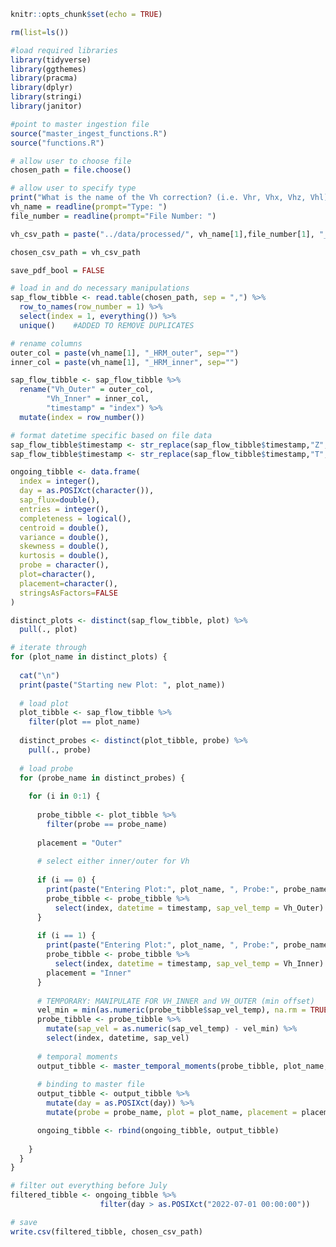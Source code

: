 ``` {r}

knitr::opts_chunk$set(echo = TRUE)

rm(list=ls())

#load required libraries
library(tidyverse)
library(ggthemes)
library(pracma)
library(dplyr)
library(stringi)
library(janitor)

#point to master ingestion file
source("master_ingest_functions.R")
source("functions.R")
```

```{r}
# allow user to choose file
chosen_path = file.choose()

# allow user to specify type 
print("What is the name of the Vh correction? (i.e. Vhr, Vhx, Vhz, Vhl)")
vh_name = readline(prompt="Type: ")
file_number = readline(prompt="File Number: ")

vh_csv_path = paste("../data/processed/", vh_name[1],file_number[1], "_corr_temporal_moments_prelim.csv", sep="")

chosen_csv_path = vh_csv_path

save_pdf_bool = FALSE
```

``` {r}

# load in and do necessary manipulations
sap_flow_tibble <- read.table(chosen_path, sep = ",") %>% 
  row_to_names(row_number = 1) %>% 
  select(index = 1, everything()) %>%
  unique()    #ADDED TO REMOVE DUPLICATES
```

``` {r}
# rename columns
outer_col = paste(vh_name[1], "_HRM_outer", sep="")
inner_col = paste(vh_name[1], "_HRM_inner", sep="")

sap_flow_tibble <- sap_flow_tibble %>% 
  rename("Vh_Outer" = outer_col, 
        "Vh_Inner" = inner_col, 
        "timestamp" = "index") %>% 
  mutate(index = row_number())
```

``` {r}
# format datetime specific based on file data
sap_flow_tibble$timestamp <- str_replace(sap_flow_tibble$timestamp,"Z", "") 
sap_flow_tibble$timestamp <- str_replace(sap_flow_tibble$timestamp,"T", " ") 
```

``` {r}

ongoing_tibble <- data.frame(
  index = integer(), 
  day = as.POSIXct(character()),
  sap_flux=double(), 
  entries = integer(), 
  completeness = logical(), 
  centroid = double(), 
  variance = double(), 
  skewness = double(), 
  kurtosis = double(), 
  probe = character(), 
  plot=character(),
  placement=character(),
  stringsAsFactors=FALSE
)

```

```{r}

distinct_plots <- distinct(sap_flow_tibble, plot) %>% 
  pull(., plot)

# iterate through
for (plot_name in distinct_plots) {
  
  cat("\n")
  print(paste("Starting new Plot: ", plot_name))
  
  # load plot
  plot_tibble <- sap_flow_tibble %>% 
    filter(plot == plot_name)
  
  distinct_probes <- distinct(plot_tibble, probe) %>% 
    pull(., probe)
  
  # load probe
  for (probe_name in distinct_probes) {
    
    for (i in 0:1) { 
      
      probe_tibble <- plot_tibble %>% 
        filter(probe == probe_name)
      
      placement = "Outer"
      
      # select either inner/outer for Vh
        
      if (i == 0) {
        print(paste("Entering Plot:", plot_name, ", Probe:", probe_name, "Outer"))
        probe_tibble <- probe_tibble %>% 
          select(index, datetime = timestamp, sap_vel_temp = Vh_Outer)
      }
      
      if (i == 1) {
        print(paste("Entering Plot:", plot_name, ", Probe:", probe_name, "Inner"))
        probe_tibble <- probe_tibble %>% 
          select(index, datetime = timestamp, sap_vel_temp = Vh_Inner)
        placement = "Inner"
      }
      
      # TEMPORARY: MANIPULATE FOR VH_INNER and VH_OUTER (min offset)
      vel_min = min(as.numeric(probe_tibble$sap_vel_temp), na.rm = TRUE)
      probe_tibble <- probe_tibble %>% 
        mutate(sap_vel = as.numeric(sap_vel_temp) - vel_min) %>% 
        select(index, datetime, sap_vel)
      
      # temporal moments
      output_tibble <- master_temporal_moments(probe_tibble, plot_name, probe_name, placement, save_pdf = save_pdf_bool)
      
      # binding to master file
      output_tibble <- output_tibble %>% 
        mutate(day = as.POSIXct(day)) %>% 
        mutate(probe = probe_name, plot = plot_name, placement = placement)

      ongoing_tibble <- rbind(ongoing_tibble, output_tibble)
      
    }
  }
}
```

``` {r}

# filter out everything before July
filtered_tibble <- ongoing_tibble %>% 
                    filter(day > as.POSIXct("2022-07-01 00:00:00"))

# save
write.csv(filtered_tibble, chosen_csv_path)
```